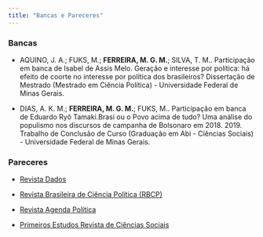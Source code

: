 ```yaml
---
title: "Bancas e Pareceres"
---
```



::: panel-tabset

### **Bancas**

* AQUINO, J. A.; FUKS, M.; **FERREIRA, M. G. M.**; SILVA, T. M.. Participação em banca de Isabel de Assis Melo. Geração e interesse por política: há efeito de coorte no interesse por política dos brasileiros? Dissertação de Mestrado (Mestrado em Ciência Política) - Universidade Federal de Minas Gerais.

* DIAS, A. K. M.; **FERREIRA, M. G. M.**; FUKS, M.. Participação em banca de Eduardo Ryô Tamaki.Brasi ou o Povo acima de tudo? Uma análise do populismo nos discursos de campanha de Bolsonaro em 2018. 2019. Trabalho de Conclusão de Curso (Graduação em Abi - Ciências Sociais) - Universidade Federal de Minas Gerais.


### **Pareceres**

* [Revista Dados](http://dados.iesp.uerj.br/)

* [Revista Brasileira de Ciência Política (RBCP)](https://www.scielo.br/j/rbcpol/)

* [Revista Agenda Política](https://www.agendapolitica.ufscar.br/index.php/agendapolitica/index)

* [Primeiros Estudos Revista de Ciências Sociais](https://www.revistas.usp.br/wp/revistas-de-a-z/primeiros-estudos-revista-de-graduacao-em-ciencias-sociais/)

:::